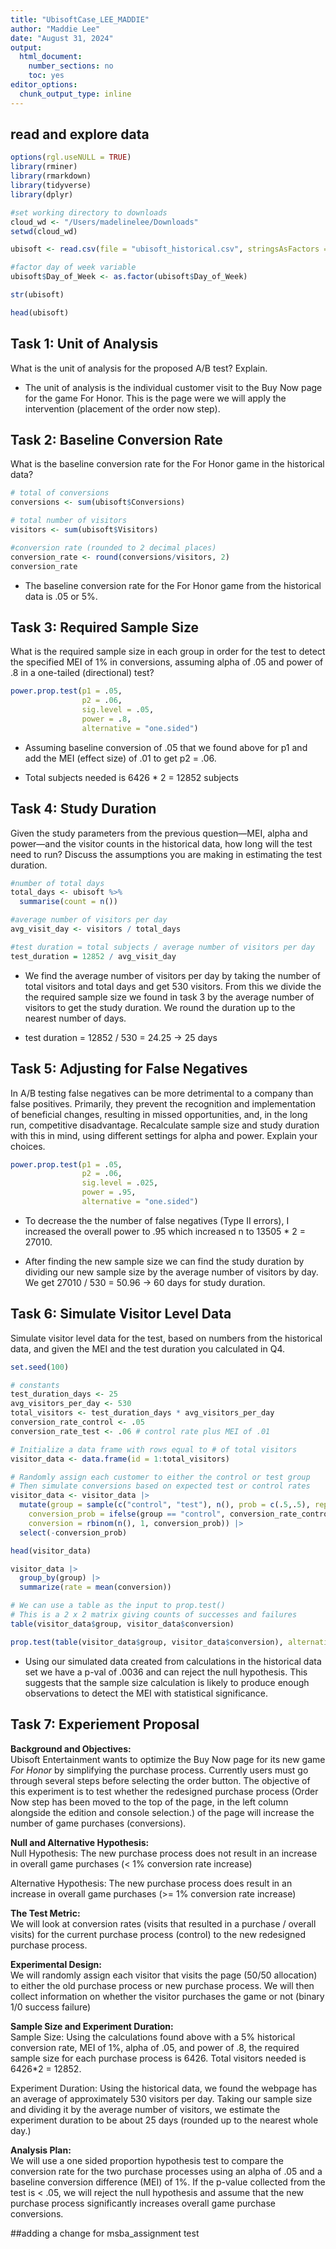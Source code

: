 ```yaml
---
title: "UbisoftCase_LEE_MADDIE"
author: "Maddie Lee"
date: "August 31, 2024"
output: 
  html_document:
    number_sections: no
    toc: yes
editor_options: 
  chunk_output_type: inline
---
```


## read and explore data
```r
options(rgl.useNULL = TRUE)
library(rminer)
library(rmarkdown)
library(tidyverse) 
library(dplyr)
```

```r
#set working directory to downloads
cloud_wd <- "/Users/madelinelee/Downloads"
setwd(cloud_wd)

ubisoft <- read.csv(file = "ubisoft_historical.csv", stringsAsFactors = FALSE)

#factor day of week variable
ubisoft$Day_of_Week <- as.factor(ubisoft$Day_of_Week)

str(ubisoft)

head(ubisoft)

```


## Task 1: Unit of Analysis

What is the unit of analysis for the proposed A/B test? Explain. \

* The unit of analysis is the individual customer visit to the Buy Now page for the game For Honor. This is the page were we will apply the intervention (placement of the order now step).

## Task 2: Baseline Conversion Rate

What is the baseline conversion rate for the For Honor game in the historical data?

```r
# total of conversions
conversions <- sum(ubisoft$Conversions)

# total number of visitors
visitors <- sum(ubisoft$Visitors)

#conversion rate (rounded to 2 decimal places)
conversion_rate <- round(conversions/visitors, 2)
conversion_rate
```
* The baseline conversion rate for the For Honor game from the historical data is .05 or 5%.  

## Task 3: Required Sample Size

What is the required sample size in each group in order for the test to detect the specified MEI of 1% in conversions, assuming alpha of .05 and power of .8 in a one-tailed (directional) test? \

```r
power.prop.test(p1 = .05, 
                p2 = .06, 
                sig.level = .05, 
                power = .8, 
                alternative = "one.sided")
```
* Assuming baseline conversion of .05 that we found above for p1 and add the MEI (effect size) of .01 to get p2 = .06.

* Total subjects needed is 6426 * 2 = 12852 subjects

## Task 4: Study Duration

Given the study parameters from the previous question—MEI, alpha and power—and the visitor counts in the historical data, how long will the test need to run? Discuss the assumptions you are making in estimating the test duration.

```r
#number of total days
total_days <- ubisoft %>%
  summarise(count = n())

#average number of visitors per day
avg_visit_day <- visitors / total_days

#test duration = total subjects / average number of visitors per day
test_duration = 12852 / avg_visit_day

```

* We find the average number of visitors per day by taking the number of total visitors and total days and get 530 visitors. From this we divide the the required sample size we found in task 3 by the average number of visitors to get the study duration. We round the duration up to the nearest number of days. \

* test duration = 12852 / 530 = 24.25 -> 25 days 

## Task 5: Adjusting for False Negatives

In A/B testing false negatives can be more detrimental to a company than false positives. Primarily, they prevent the recognition and implementation of beneficial changes, resulting in missed opportunities, and, in the long run, competitive disadvantage. Recalculate sample size and study duration with this in mind, using different settings for alpha and power. Explain your choices.

```r
power.prop.test(p1 = .05, 
                p2 = .06, 
                sig.level = .025, 
                power = .95, 
                alternative = "one.sided")

```
* To decrease the the number of false negatives (Type II errors), I increased the overall power to .95 which increased n to 13505 * 2 = 27010. \ 

* After finding the new sample size we can find the study duration by dividing our new sample size by the average number of visitors by day. We get 27010 / 530 = 50.96 -> 60 days for study duration. \



## Task 6: Simulate Visitor Level Data

Simulate visitor level data for the test, based on numbers from the historical data, and given the MEI and the test duration you calculated in Q4. 

```r
set.seed(100)

# constants
test_duration_days <- 25
avg_visitors_per_day <- 530
total_visitors <- test_duration_days * avg_visitors_per_day
conversion_rate_control <- .05  
conversion_rate_test <- .06 # control rate plus MEI of .01

# Initialize a data frame with rows equal to # of total visitors
visitor_data <- data.frame(id = 1:total_visitors)

# Randomly assign each customer to either the control or test group
# Then simulate conversions based on expected test or control rates
visitor_data <- visitor_data |>
  mutate(group = sample(c("control", "test"), n(), prob = c(.5,.5), replace = TRUE),
    conversion_prob = ifelse(group == "control", conversion_rate_control, conversion_rate_test),
    conversion = rbinom(n(), 1, conversion_prob)) |>
  select(-conversion_prob)


```

```r
head(visitor_data)

visitor_data |>
  group_by(group) |>
  summarize(rate = mean(conversion)) 
```
```r
# We can use a table as the input to prop.test()
# This is a 2 x 2 matrix giving counts of successes and failures
table(visitor_data$group, visitor_data$conversion)

prop.test(table(visitor_data$group, visitor_data$conversion), alternative = "greater")

```
* Using our simulated data created from calculations in the historical data set we have a p-val of .0036 and can reject the null hypothesis. This suggests that the sample size calculation is likely to produce enough observations to detect the MEI with statistical significance. 

## Task 7: Experiement Proposal

__Background and Objectives:__ \
Ubisoft Entertainment wants to optimize the Buy Now page for its new game _For Honor_ by simplifying the purchase process. Currently users must go through several steps before selecting the order button. The objective of this experiment is to test whether the redesigned purchase process (Order Now step has been moved to the top of the page, in the left column alongside the edition and console selection.) of the page will increase the number of game purchases (conversions).

__Null and Alternative Hypothesis:__ \
Null Hypothesis: The new purchase process does not result in an increase in overall game purchases (< 1% conversion rate increase)

Alternative Hypothesis: The new purchase process does result in an increase in overall game purchases (>= 1% conversion rate increase)

__The Test Metric:__ \
We will look at conversion rates (visits that resulted in a purchase / overall visits) for the current purchase process (control) to the new redesigned purchase process. 

__Experimental Design:__ \
We will randomly assign each visitor that visits the page (50/50 allocation) to either the old purchase process or new purchase process. We will then collect information on whether the visitor purchases the game or not (binary 1/0 success failure)

__Sample Size and Experiment Duration:__ \
Sample Size: Using the calculations found above with a 5% historical conversion rate, MEI of 1%, alpha of .05, and power of .8, the required sample size for each purchase process is 6426. Total visitors needed is 6426*2 = 12852. 

Experiment Duration: Using the historical data, we found the webpage has an average of approximately 530 visitors per day. Taking our sample size and dividing it by the average number of visitors, we estimate the experiment duration to be about 25 days (rounded up to the nearest whole day.) 

__Analysis Plan:__ \
We will use a one sided proportion hypothesis test to compare the conversion rate for the two purchase processes using an alpha of .05 and a baseline conversion difference (MEI) of 1%. If the p-value collected from the test is < .05, we will reject the null hypothesis and assume that the new purchase process significantly increases overall game purchase conversions. 


##adding a change for msba_assignment test
